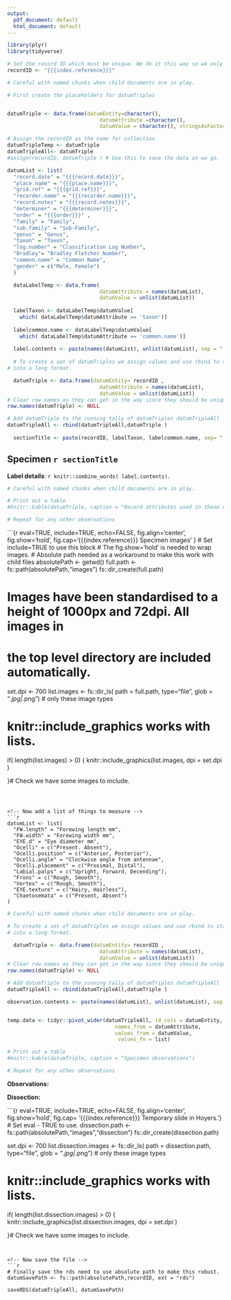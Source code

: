 ```yaml
---
output:
  pdf_document: default
  html_document: default
---
```


<!-- The YAML allows compiling just this page. 
First set the recordID -->

```r
library(plyr)
library(tidyverse)

# Set the record ID which must be unique. We do it this way so we only enter it
recordID <- "{{{index.reference}}}"

```



```r
# Careful with named chunks when child documents are in play.

# First create the placeholders for datumTriples


datumTriple <- data.frame(datumEntity=character(),
                              datumAttribute =character(),
                              datumValue = character(), stringsAsFactors = FALSE)

# Assign the recordID as the name for collection
datumTripleTemp <- datumTriple
datumTripleAll<- datumTriple
#assign(recordID, datumTriple ) # Use this to save the data as we go.


```



<!-- Now start creating datum triples of specimen details. 
-->

```r
datumList <- list(
  "record.date" = "{{{record.date}}}",
  "place.name" = "{{{place.name}}}",
  "grid.ref" = "{{{grid.ref}}}",
  "recorder.name" = "{{{recorder.name}}}",
  "record.notes" = "{{{record.notes}}}",
  "determiner" = "{{{determiner}}}",
  "order" = "{{{order}}}" ,
  "family" = "Family",
  "sub.family" = "Sub-Family",
  "genus" = "Genus",
  "taxon" = "Taxon",
  "log.number" = "Classification Log Number",
  "Bradley"= "Bradley Fletcher Number",
  "common.name" = "Common Name",
  "gender" = c("Male, Female")
  )

  dataLabelTemp <- data.frame(
                              datumAttribute = names(datumList),
                              datumValue = unlist(datumList))
  
  labelTaxon <- dataLabelTemp$datumValue[
    which( dataLabelTemp$datumAttribute == 'taxon')]
  
  labelcommon.name <- dataLabelTemp$datumValue[
    which( dataLabelTemp$datumAttribute == 'common.name')]
  
  label.contents <- paste(names(datumList), unlist(datumList), sep = ": ")
  
  # To create a set of datumTriples we assign values and use rbind to stack them
# into a long format.

  datumTriple <- data.frame(datumEntity= recordID ,
                              datumAttribute = names(datumList),
                              datumValue = unlist(datumList))
# Clear row names as they can get in the way since they should be unique
row.names(datumTriple) <- NULL

# Add datumTriple to the running tally of datumTriples datumTripleAll
datumTripleAll <- rbind(datumTripleAll,datumTriple )
  
  sectionTitle <- paste(recordID, labelTaxon, labelcommon.name, sep= " "  )

```


<!-- This starts with a section as multiple child documents are assembled 
build the name from the data -->
## Specimen `r sectionTitle` {-}

**Label details**: 
`r knitr::combine_words( label.contents)`.


```r
# Careful with named chunks when child documents are in play.

# Print out a table 
#knitr::kable(datumTriple, caption = "Record attributes used in these reports")

# Repeat for any other observations

```

<!-- Automatically add images with height 1000px -->
```{r  eval=TRUE,  include=TRUE, echo=FALSE, fig.align='center', fig.show='hold', fig.cap='{{{index.reference}}} Specimen images'  }
# Set include=TRUE to use this block
# The fig.show='hold' is needed to wrap images.
# Absolute path needed as a workaround to make this work with child files
absolutePath <- getwd()
full.path <- fs::path(absolutePath,"images")
fs::dir_create(full.path)

# Images have been standardised to a height of 1000px and 72dpi. All images in
# the top level directory are included automatically.

set.dpi <- 700
list.images <- fs::dir_ls( path = full.path, 
                           type="file", 
                           glob = "*.jpg|*.png") # only these image types

# knitr::include_graphics works with lists.
if( length(list.images) > 0) { 
  knitr::include_graphics(list.images, dpi = set.dpi )
      
  }# Check we have some images to include.


```



<!-- Now add a list of things to measure -->
```r

datumList <- list(
  "FW.length" = "Forewing length mm",
  "FW.width" = "Forewing width mm",
  "EYE.d" = "Eye diameter mm", 
  "Ocelli" = c("Present. Absent"),
  "Ocelli.position" = c("Anterior, Posterior"),
  "Ocelli.angle" = "Clockwise angle from antennae",
  "Ocelli.placement" = c("Proximal, Distal"),
  "Labial.palps" = c("Upright, Forward, Decending"),
  "Frons" = c("Rough, Smooth"),
  "Vertex" = c("Rough, Smooth"),
  "EYE.texture" = c("Hairy, Hairless"),
  "Chaetosemata" = c("Present, Absent")
)

```



```r
# Careful with named chunks when child documents are in play.

# To create a set of datumTriples we assign values and use rbind to stack them
# into a long format.

  datumTriple <- data.frame(datumEntity= recordID ,
                              datumAttribute = names(datumList),
                              datumValue = unlist(datumList))
# Clear row names as they can get in the way since they should be unique
row.names(datumTriple) <- NULL

# Add datumTriple to the running tally of datumTriples datumTripleAll
datumTripleAll <- rbind(datumTripleAll,datumTriple )

observation.contents <- paste(names(datumList), unlist(datumList), sep = ": ")


temp.data <- tidyr::pivot_wider(datumTripleAll, id_cols = datumEntity, 
                                   names_from = datumAttribute, 
                                   values_from = datumValue,
                                    values_fn = list)

# Print out a table 
#knitr::kable(datumTriple, caption = "Specimen observations")

# Repeat for any other observations

```

**Observations:** 

**Dissection:** 


<!-- Automatically add dissection images with height 1000px -->
```{r eval=TRUE, include=TRUE, echo=FALSE, fig.align='center', fig.show='hold', fig.cap= '{{{index.reference}}} Temporary slide in Hoyers.'}
# Set eval - TRUE to use.
dissection.path <- fs::path(absolutePath,"images","dissection")
fs::dir_create(dissection.path)


set.dpi <- 700
list.dissection.images <- fs::dir_ls( path = dissection.path, 
                           type="file", 
                           glob = "*.jpg|*.png") # only these image types

# knitr::include_graphics works with lists.
if( length(list.dissection.images) > 0) { 
  knitr::include_graphics(list.dissection.images, dpi = set.dpi )
      
  }# Check we have some images to include.

```


<!-- Now save the file -->
```r
# Finally save the rds need to use absolute path to make this robust.
datumSavePath <- fs::path(absolutePath,recordID, ext = "rds")

saveRDS(datumTripleAll, datumSavePath)
```


